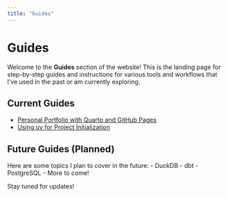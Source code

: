 ```yaml
---
title: "Guides"
---
```


# Guides

Welcome to the **Guides** section of the website! This is the landing page for step-by-step guides and instructions for various tools and workflows that I've used in the past or am currently exploring.

## Current Guides

- [Personal Portfolio with Quarto and GitHub Pages](quarto/quarto.qmd)
- [Using uv for Project Initialization](uv/uv.qmd)

## Future Guides (Planned)

Here are some topics I plan to cover in the future:
- DuckDB
- dbt
- PostgreSQL
- More to come!

Stay tuned for updates!
